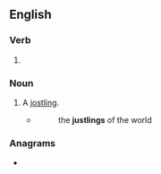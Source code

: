 ==English==

===Verb===
{{head|en|verb form}}

# {{present participle of|en|justle|nocat=1}}

===Noun===
{{en-noun}}

# A [[jostling]].
#* {{rfdatek|en|Laurence Sterne}}
#*: the '''justlings''' of the world

===Anagrams===
* {{anagrams|en|a=gijlnstu|junglist}}